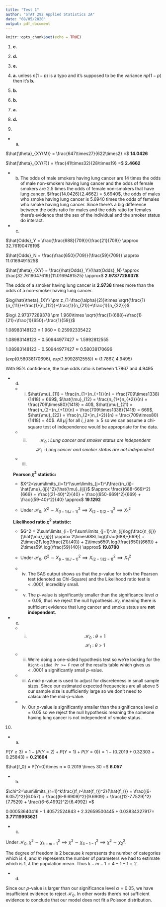 ---
title: "Test 1"
author: "STAT 292 Applied Statistics 2A"
date: "08/05/2020"
output: pdf_document
---

```{r setup, include=FALSE}
knitr::opts_chunk$set(echo = TRUE)
```

1. **c.**

2. **d.** 

3. **e.**

4. **a.** unless $n(1-p)$ is a typo and it's supposed to be the variance $np(1-p)$ then it's **b.**

5. **b.**

6. **b.**

7. **a.**

8. **d.**

9. 

  * a. 
  
  $\hat{\theta}_{XY(M)} = \frac{647\times27}{622\times2} =$ **14.0426** 
  
  $\hat{\theta}_{XY(F)} = \frac{41\times32}{28\times19} =$ **2.4662**
  
  * b. The odds of male smokers having lung cancer are 14 times the odds of male non-smokers having lung cancer and the odds of female smokers are 2.5 times the odds of female non-smokers that have lung cancer.
  $\frac{14.0426}{2.4662} = 5.6940$, the odds of males who smoke having lung cancer is 5.6940 times the odds of females who smoke having lung cancer.
  Since there's a big difference between the odds ratio for males and the odds ratio for females there's evidence that the sex of the individual and the smoker status do interact.
  
  * c. 
  
  $\hat{Odds}_Y = \frac{\frac{688}{709}}{\frac{21}{709}} \approx 32.7619047619$
  
  $\hat{Odds}_N = \frac{\frac{650}{709}}{\frac{59}{709}} \approx 11.0169491525$
  
  $\hat{\theta}_{XY} = \frac{\hat{Odds}_Y}{\hat{Odds}_N} \approx \frac{32.7619047619}{11.0169491525} \approx$ **2.97377289378**
  
  The odds of a smoker having lung cancer is **2.9738** times more than the odds of a non-smoker having lung cancer.
  
  $log\hat{\theta}_{XY} \pm z_{1-\frac{\alpha}{2}}\times \sqrt{\frac{1}{n_{11}}+\frac{1}{n_{12}}+\frac{1}{n_{21}}+\frac{1}{n_{22}}}$
    
  $log\ 2.97377289378 \pm 1.960\times \sqrt{\frac{1}{688}+\frac{1}{21}+\frac{1}{650}+\frac{1}{59}}$
  
  $1.08983148123 \pm 1.960\times 0.25992335422$
  
  $1.08983148123 + 0.50944977427 \approx 1.5992812555$
  
  $1.08983148123 - 0.50944977427 \approx 0.58038170696$
  
  $(exp(0.58038170696),\ exp(1.5992812555)) \approx (1.7867,\ 4.9495)$
  
  With 95% confidence, the true odds ratio is between 1.7867 and 4.9495

  * d. 
    * i. 
      $\hat{\mu}_{11} = \frac{n_{1+}n_{+1}}{n} = \frac{709\times1338}{1418} = 669$, $\hat{\mu}_{12} = \frac{n_{1+}n_{+2}}{n} = \frac{709\times80}{1418} = 40$, $\hat{\mu}_{21} = \frac{n_{2+}n_{+1}}{n} = \frac{709\times1338}{1418} = 669$, $\hat{\mu}_{22} = \frac{n_{2+}n_{+2}}{n} = \frac{709\times80}{1418} = 40$. All $\hat{\mu}_{ij}$ for all $i$, $j$ are $\geq5$ so we can assume a chi-square test of independence would be appropriate for the data.
    
    * ii. $$\mathcal{H}_0\ :\ Lung\ cancer\ and\ smoker\ status\ are\ independent$$ $$\mathcal{H}_1\ :\ Lung\ cancer\ and\ smoker\ status\ are\ not\ independent$$
    
    * iii. 
    
    **Pearson $\chi^2$ statistic:**
    
    * $X^2=\sum\limits_{i=1}^I\sum\limits_{j=1}^J\frac{(n_{ij}-\hat{\mu}_{ij})^2}{\hat{\mu}_{ij}}$
    $\approx \frac{(688-669)^2}{669} + \frac{(21-40)^2}{40} + \frac{(650-669)^2}{669} + \frac{(59-40)^2}{40} \approx$ **19.1292**
  
    * Under $\mathcal{H}_0,\ X^2\sim X^2_{(I-1)(J-1)} \implies X^2_{(2-1)(2-1)} \implies X^2_{1}$  

    **Likelihood ratio $\chi^2$ statistic:**
  
    * $G^2 = 2\sum\limits_{i=1}^I\sum\limits_{j=1}^Jn_{ij}log(\frac{n_{ij}}{\hat{\mu}_{ij}}) \approx 2\times688\ log(\frac{688}{669}) + 2\times21\ log(\frac{21}{40}) + 2\times650\ log(\frac{650}{669}) + 2\times59\ log(\frac{59}{40}) \approx$ **19.8780**
  
    * Under $\mathcal{H}_0,\ G^2\sim X^2_{(I-1)(J-1)} \implies X^2_{(2-1)(2-1)} \implies X^2_{1}$ 
  
    * iv. The SAS output shows us that the $p$-value for both the Pearson test (denoted as Chi-Square) and the Likelihood ratio test is $<.0001$, incredibly small.
    
    * v. The $p$-value is significantly smaller than the significance level $\alpha=0.05$, thus we reject the null hypothesis $\mathcal{H}_0$ meaning there is sufficient evidence that lung cancer and smoke status are **not independent**.
  
  * e.
    * i. $$\mathcal{H}_0\ :\ \theta = 1$$ $$\mathcal{H}_1\ :\ \theta > 1$$
    * ii. We're doing a one-sided hypothesis test so we're looking for the `Right-sided Pr >= F` row of the results table which gives us $<.0001$ a significantly small $p$-value.
    * iii. A mid-p-value is used to adjust for discreteness in small sample sizes. Since our estimated expected frequencies are all above 5 our sample size is sufficiently large so we don't need to calaculate the mid-p-value.
    * iv. Our $p$-value is significantly smaller than the significance level $\alpha=0.05$ so we reject the null hypothesis meaning the someone having lung cancer is not independent of smoke status. 

10. 

  * a. 
  
  $P(Y\geq3) = 1 - (P(Y=2) + P(Y=1) + P(Y=0)) = 1 - (0.2019+0.32303+0.25843)$ = **0.21664**
  
  $\hat{f_0} = P(Y=0)\times n = 0.2019 \times 30 =$ **6.057**
  
  * b. 
  
  $\chi^2=\sum\limits_{r=1}^k\frac{(f_r-\hat{f_r})^2}{\hat{f_r}} = \frac{(6-6.057)^2}{6.057} + \frac{(6-9.6909)^2}{9.6909} + \frac{(12-7.7529)^2}{7.7529} + \frac{(6-6.4992)^2}{6.4992} =$
  
  $0.00053640416 + 1.40572524843 + 2.32659500445 + 0.03834327917 =$ **3.77119993621**
  
  * c. 
  
  Under $\mathcal{H}_0,\ \chi^2 \sim \chi^2_{k-m-1} \implies \chi^2 \sim \chi^2_{4-1-1} \implies \chi^2 \sim \chi^2_2$. 
  
  The degree of freedom is 2 because $k$ represents the number of categories which is 4, and $m$ represents the number of parameters we had to estimate which is 1, $\lambda$ the population mean. Thus $k-m-1 = 4-1-1 = 2$
  
  
  * d. 
  
  Since our $p$-value is larger than our significance level $\alpha=0.05$, we have insufficient evidence to reject $\mathcal{H}_0$. In other words there's not sufficient evidence to conclude that our model does not fit a Poisson distribution.















